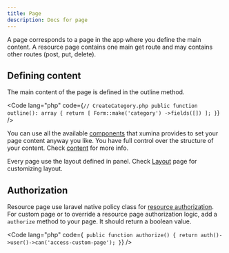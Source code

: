 ```yaml
---
title: Page
description: Docs for page
---
```



A page corresponds to a page in the app where you define the main content. A resource page contains one main get route and may contains other routes (post, put, delete).

## Defining content

The main content of the page is defined in the outline method.

<Code lang="php" code={`
    // CreateCategory.php
    public function outline(): array
    {
        return [
            Form::make('category')
                ->fields([])
        ];
    }
`} />

You can use all the available [components](/components) that xumina provides to set your page content anyway you like. You have full control over the structure of your content. Check [content](/guides/content) for more info.

Every page use the layout defined in panel. Check [Layout](/guides/layout) page for customizing layout.

## Authorization

Resource page use laravel native policy class for [resource authorization](/guides/resource#authorization). For custom page or to override a resource page authorization logic, add a `authorize` method to your page. It should return a boolean value.

<Code lang="php" code={`
    public function authorize()
    {
        return auth()->user()->can('access-custom-page');
    }`} />

